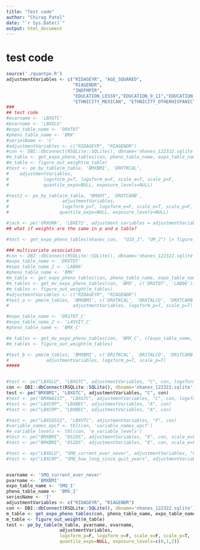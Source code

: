 ```yaml
---
title: "Test code"
author: "Chirag Patel"
date: "`r Sys.Date()`"
output: html_document
---
```

  
# test code

```r

source('./quantpe.R')
adjustmentVariables <- c("RIDAGEYR", "AGE_SQUARED", 
                         "RIAGENDR", 
                         "INDFMPIR",
                         "EDUCATION_LESS9","EDUCATION_9_11","EDUCATION_AA","EDUCATION_COLLEGEGRAD",
                         "ETHNICITY_MEXICAN", "ETHNICITY_OTHERHISPANIC","ETHNICITY_OTHER", "ETHNICITY_NONHISPANICBLACK")
###
## test code
#evarname <- 'LBXGTC'
#pvarname <- 'LBXGLU'
#expo_table_name <- 'DRXTOT'
#pheno_table_name <- 'BMX' 
#seriesName <- 'C'
#adjustmentVariables <- c("RIDAGEYR", "RIAGENDR")
#con <- DBI::dbConnect(RSQLite::SQLite(), dbname='nhanes_122322.sqlite')
#m_table <- get_expo_pheno_tables(con, pheno_table_name, expo_table_name)
#m_table <- figure_out_weight(m_table)
#test <- pe_by_table(m_table, 'BMXBMI', 'DRXTKCAL', 
#    adjustmentVariables, 
#             logxform_p=T, logxform_e=F, scale_e=T, scale_p=F, 
#             quantile_expo=NULL, exposure_levels=NULL)

#test2 <- pe_by_table(m_table, 'BMXHT', 'DRXTCARB', 
#                    adjustmentVariables, 
#                    logxform_p=T, logxform_e=F, scale_e=T, scale_p=F, 
#                   quantile_expo=NULL, exposure_levels=NULL)

#jack <- pe('URXUMA', 'LBXE72', adjustment_variables = adjustmentVariables, series = "D", con = ncon, logxform_p = F, scale_p = T, logxform_e = T, scale_e = T)
## what if weights are the same in p and e table?

#test <- get_expo_pheno_tables(nhanes_con,  "UIO_J", "UM_J") |> figure_out_weight()

### multivariate association
#con <- DBI::dbConnect(RSQLite::SQLite(), dbname='nhanes_122322.sqlite')
#expo_table_name <- 'DRXTOT'
#expo_table_name_2 <- 'LAB06'
#pheno_table_name <- 'BMX' 
#m_table <- get_expo_pheno_tables(con, pheno_table_name, expo_table_name)
#m_tables <- get_mv_expo_pheno_tables(con, 'BMX', c('DRXTOT', 'LAB06')) 
#m_tables <- figure_out_weight(m_tables)
#adjustmentVariables <- c("RIDAGEYR", "RIAGENDR")
#test_a <- pme(m_tables, 'BMXBMI', c('DRXTKCAL', 'DRXTALCO', 'DRXTCARB', 'DRXTPROT', 'DRXTCHOL', 'DRXTFIBE', 'LBXGTC', 'LBXCOT', 'LBXBPB'), 
#                        adjustmentVariables, logxform_p=T, scale_p=T)

#expo_table_name <- 'DR1TOT_C'
#expo_table_name_2 <- 'L45VIT_C'
#pheno_table_name <- 'BMX_C' 

#m_tables <- get_mv_expo_pheno_tables(con, 'BMX_C', c(expo_table_name, expo_table_name_2)) 
#m_tables <- figure_out_weight(m_tables)

#test_b <- pme(m_tables, 'BMXBMI', c('DR1TKCAL', 'DR1TALCO', 'DR1TCARB', 'DR1TPROT', 'DR1TCHOL', 'DR1TFIBE', 'LBXGTC', 'LBXBEC'),
#              adjustmentVariables, logxform_p=T, scale_p=T)
#####


#test <- pe("LBXGLU", "LBXGTC", adjustmentVariables, "C", con, logxform_p = F, logxform_e = T, scale_e = F, scale_p = F, quantile_expo=c(0, .25, .5, .75, 1))
con <- DBI::dbConnect(RSQLite::SQLite(), dbname='nhanes_122322.sqlite')
test <- pe("BMXBMI", "LBXGTC", adjustmentVariables, "C", con)
#test <- pe("BMXWAIST", "LBXGTC", adjustmentVariables, "C", con, logxform_p = F, logxform_e = T, scale_e = T, scale_p = T)
#test <- pe("LBXCRP", "LBXBEC", adjustmentVariables, "A", con)
#test <- pe("LBXCRP", "LBXBEC", adjustmentVariables, "A", con)

#test <- pe("LBXSOSSI", "LBXVTC", adjustmentVariables, "F", con)
#variable_names_epcf <- tbl(con, 'variable_names_epcf')
#e_variable_levels <- tbl(con, 'e_variable_levels')
#test <- pe("BMXBMI", "DS2DS", adjustmentVariables, "E", con, scale_e=F, logxform_e = F, exposure_levels = c(2, 1))
#test <- pe("BMXBMI", "DS2DS", adjustmentVariables, "E", con, scale_e=F, logxform_e = F, exposure_levels = c(2, 1), expo_table_name = 'DS2TOT_E', pheno_table_name = 'BMX_E')

#test <- ep("LBXGLU", "SMQ_current_ever_never", adjustmentVariables, "C", con, scale_e=F, logxform_e = F, exposure_levels = c(0, 1, 2))
#test <- ep("LBXCRP", "SMQ_how_long_since_quit_years", adjustmentVariables, "C", con, scale_e=F, logxform_e = F)


evarname <- 'SMQ_current_ever_never'
pvarname <- 'BMXBMI'
expo_table_name <- 'SMQ_I'
pheno_table_name <- 'BMX_I' 
seriesName <- 'I'
adjustmentVariables <- c("RIDAGEYR", "RIAGENDR")
con <- DBI::dbConnect(RSQLite::SQLite(), dbname='nhanes_122322.sqlite')
m_table <- get_expo_pheno_tables(con, pheno_table_name, expo_table_name)
m_table <- figure_out_weight(m_table)
test <- pe_by_table(m_table, pvarname, evarname, 
                    adjustmentVariables, 
                    logxform_p=F, logxform_e=F, scale_e=F, scale_p=T, 
                    quantile_expo=NULL, exposure_levels=c(0,1,2))


```